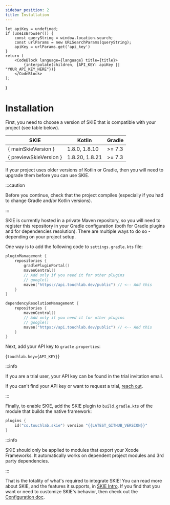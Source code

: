```yaml
---
sidebar_position: 2
title: Installation
---
```


    let apiKey = undefined;
    if (useIsBrowser()) {
        const queryString = window.location.search;
        const urlParams = new URLSearchParams(queryString);
        apiKey = urlParams.get('api_key')
    }
    return (
        <CodeBlock language={language} title={title}>
            {interpolate(children, {API_KEY: apiKey || "YOUR_API_KEY_HERE"})}
        </CodeBlock>
    );
}


# Installation

First, you need to choose a version of SKIE that is compatible with your project (see table below).

| SKIE                   | Kotlin         | Gradle |
|------------------------|----------------|--------|
| { mainSkieVersion }    | 1.8.0, 1.8.10  | >= 7.3 |
| { previewSkieVersion } | 1.8.20, 1.8.21 | >= 7.3 |

If your project uses older versions of Kotlin or Gradle, then you will need to upgrade them before you can use SKIE.

:::caution

Before you continue, check that the project compiles (especially if you had to change Gradle and/or Kotlin versions).

:::

SKIE is currently hosted in a private Maven repository, so you will need to register this repository in your Gradle configuration (both for Gradle plugins and for dependencies resolution).
There are multiple ways to do so - depending on your project setup.

One way is to add the following code to `settings.gradle.kts` file:

```kotlin title=settings.gradle.kts
pluginManagement {
    repositories {
        gradlePluginPortal()
        mavenCentral()
        // Add only if you need it for other plugins
        // google()
        maven("https://api.touchlab.dev/public") // <-- Add this
    }
}

dependencyResolutionManagement {
    repositories {
        mavenCentral()
        // Add only if you need it for other plugins
        // google()
        maven("https://api.touchlab.dev/public") // <-- Add this
    }
}
```

Next, add your API key to `gradle.properties`:

<ApiKeyInterpolatedCodeBlock
    language="properties"
    title="gradle.properties">
{`touchlab.key={API_KEY}`}
</ApiKeyInterpolatedCodeBlock>

:::info

If you are a trial user, your API key can be found in the trial invitation email.

If you can't find your API key or want to request a trial, [reach out](https://touchlab.co/contact-us/).

:::

Finally, to enable SKIE, add the SKIE plugin to `build.gradle.kts` of the module that builds the native framework:

```kotlin title=build.gradle.kts
plugins {
    id("co.touchlab.skie") version "{{LATEST_GITHUB_VERSION}}"
}
```

:::info

SKIE should only be applied to modules that export your Xcode Frameworks. It automatically works on dependent project modules and 3rd party dependencies.

:::

That is the totality of what's required to integrate SKIE!
You can read more about SKIE, and the features it supports, in [SKIE Intro](/docs/intro.md).
If you find that you want or need to customize SKIE's behavior, then check out the [Configuration doc](/docs/Configuration/Configuration.md).
